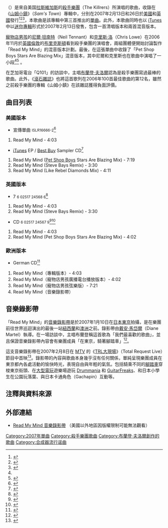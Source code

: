 {{NoteTA
|G1=Show
|G2=Music
|1=zh-cn:布兰登·弗劳尔斯;zh-hant:布蘭登·夫洛爾
}}
{{Infobox song
| name          = 懂我
| original_name = {{lang|en|"Read My Mind"}}
| cover         = Read My Mind by The Killers.jpg
| alt           = 
| border        = yes
| type          = single
| artist        = [[殺手樂團|殺手樂團]]
| album         = [[山姆小鎮|山姆小鎮]]
| released      = {{start date|2007|2|13}}（[[美國|美國]]）<br/>{{start date|2007|2|26}}（[[英國|英國]]）
| format        = {{flatlist|
* [[CD單曲|CD單曲]]
* [[數位音樂下載|數位下載]]
* 7英吋
* 12英吋
}}
| genre         = [[搖滾音樂|搖滾]]
| length        = {{duration|m=4|s=06}}
| label         = {{hlist|[[小島唱片|小島]]|[[水星唱片|水星]]}}
| writer        = {{hlist|[[布蘭登·夫洛爾|布蘭登·夫洛爾]]|[[大衛·昆寧|大衛·昆寧]]|[[馬克·史多莫|馬克·史多莫]]}}
| producer      = {{hlist|Flood|阿倫·摩爾德爾|殺手樂團}}
| prev_title    = [[A_Great_Big_Sled|A Great Big Sled]]
| prev_year     = 2006
| next_title    = [[For_Reasons_Unknown|For Reasons Unknown]]
| next_year     = 2007
}}
{{单双书号转换|'''懂我'''}}（{{lang-en|"Read My Mind"}}）是來自美国[[拉斯維加斯|拉斯維加斯]]的[[殺手樂團|殺手樂團]]（The Killrers）所演唱的歌曲，收錄在《[[山姆小鎮|山姆小鎮]]》（''Sam's Town''）專輯中，分別在2007年2月13日和26日於[[美國|美國]]和[[英國|英國]]發行<ref name="NME.com_1">{{cite web|title=The Killers announce new single|date=2007年1月17日|publisher=[[NME|NME]]|url=http://www.nme.com/news/the-killers/25887|access-date=2007年3月31日|archive-date=2015年1月10日|archive-url=https://web.archive.org/web/20150110192032/http://www.nme.com/news/the-killers/25887|dead-url=no}}</ref><ref name="Virgin.net">{{cite web|title=The Killers reveal next single |date=2007年1月7日 |publisher=Virgin.net |url=http://musicnews.virgin.net/Virgin/Lifestyle/Music/virginMusicNewsDetail/0,13556,1818530_music,00.html |accessdate=2007年1月7日 |deadurl=yes |archiveurl=https://web.archive.org/web/20070119021148/http://musicnews.virgin.net/Virgin/Lifestyle/Music/virginMusicNewsDetail/0%2C13556%2C1818530_music%2C00.html |archivedate=2007年1月19日 }}</ref><ref name="Angry_Ape">{{cite web|title=The Killers Set To Release Another Single |date=2007年1月7日 |publisher=Angry Ape UK |url=http://angryape.com/news/2007/01/the-killers-set-to-release-another-single |accessdate=2007年1月7日 |deadurl=yes |archiveurl=https://web.archive.org/web/20070927194709/http://angryape.com/news/2007/01/the-killers-set-to-release-another-single |archivedate=2007年9月27日 }}</ref>，本歌曲是該專輯中第三首推出的[[單曲|單曲]]。此外，本歌曲同時也以 [[ITunes_Store|iTunes]] 中以[[迷你專輯|迷你專輯]]形式於2007年2月13日發售，包含一首清唱版本和兩首混音版本。

[[寵物店男孩|寵物店男孩]]的[[尼爾·坦南特|尼爾·坦南特]]（Neil Tennant）和[[克里斯·洛|克里斯·洛]]（Chris Lowe）在2006年11月於[[英國|英國]][[倫敦|倫敦]]的[[布里克斯頓|布里克斯頓]]看到殺手樂團的演唱會，兩組團體便開始討論製作「Read My Mind」的混音版本計劃。最後，在這張單曲中收錄了「Pet Shop Boys Stars Are Blazing Mix」混音版本，其中尼爾和克里斯也在歌曲中演唱了一小段<ref name="NME.com_1"/><ref name="Living_Scotsman">{{cite web|title=Bells ring out for a double from heaven|date=2006年12月29日|author=Liam Rudden|publisher=Living Scotsman|url=http://living.scotsman.com/index.cfm?id=1927302006|accessdate=2007年1月7日|archive-date=2007年10月23日|archive-url=https://web.archive.org/web/20071023094528/http://living.scotsman.com/index.cfm?id=1927302006|dead-url=no}}</ref> 。

在芝加哥電台「Q101」的訪談中，主唱[[布蘭登·夫洛爾|布蘭登·夫洛爾]]認為{{单双书号转换|懂我}}是殺手樂團寫過最棒的歌曲。此外，《[[滾石雜誌|滾石雜誌]]》也將這首歌列在2006年100首最佳歌曲的第12名，雖然之前殺手樂團的專輯《山姆小鎮》在該雜誌獲得負面評價。

== 曲目列表 ==
=== 美國版本 ===
*宣傳單曲 <small>ISLR16666-2</small><ref name=eil.com>{{cite web|title=The Killers Read My Mind USA Promo 5 CD SINGLE (386135)|url=http://eil.com/shop/moreinfo.asp?catalogid=386135|access-date=2007-03-31|archive-date=2019-12-06|archive-url=https://web.archive.org/web/20191206193444/https://eil.com/shop/moreinfo.asp?catalogid=386135|dead-url=no}}</ref>
#Read My Mind - 4:03
*[[iTunes|iTunes]] EP / [[Best_Buy|Best Buy]] Sampler CD<ref name=Best_Buy>{{cite web|title=Read My Mind-Remixes Sampler - CD - Killers|url=http://www.bestbuy.com/site/olspage.jsp?skuId=8248531&st=Read+My+Mind&type=product&id=1622550}}</ref>
#Read My Mind ([[寵物店男孩|Pet Shop Boys]] Stars Are Blazing Mix) - 7:19
#Read My Mind (Steve Bays Remix) - 3:30
#Read My Mind (Like Rebel Diamonds Mix) - 4:11

=== 英國版本 ===
*7 <small>6 02517 24568 6</small><ref name=HMV_7>{{cite web|title=HMV.co.uk: singles: Read My Mind (2007)|url=http://www.hmv.co.uk/hmvweb/displayProductDetails.do?ctx=280;-1;-1;-1&sku=611936|access-date=2007-03-31|archive-date=2007-09-29|archive-url=https://web.archive.org/web/20070929095750/http://www.hmv.co.uk/hmvweb/displayProductDetails.do?ctx=280;-1;-1;-1&sku=611936|dead-url=no}}</ref>
#Read My Mind - 4:03
#Read My Mind (Steve Bays Remix) - 3:30
*CD <small>6 02517 24567 9</small><ref name=HMV_CD>{{cite web|title=HMV.co.uk: singles: Read My Mind (2007)|url=http://www.hmv.co.uk/hmvweb/displayProductDetails.do?ctx=280;-1;-1;-1&sku=611935|access-date=2007-03-31|archive-date=2007-09-29|archive-url=https://web.archive.org/web/20070929084124/http://www.hmv.co.uk/hmvweb/displayProductDetails.do?ctx=280;-1;-1;-1&sku=611935|dead-url=no}}</ref><ref name=eil_CD>{{cite web|title=The Killers Read My Mind UK 5 CD SINGLE (388204)|url=http://eil.com/shop/moreinfo.asp?catalogid=388204|access-date=2007-03-31|archive-date=2020-11-26|archive-url=https://web.archive.org/web/20201126205111/https://eil.com/shop/moreinfo.asp?catalogid=388204|dead-url=no}}</ref>
#Read My Mind - 4:03 
#Read My Mind (Pet Shop Boys Stars Are Blazing Mix) - 4:02

=== 歐洲版本 ===
*German CD<ref name=Amazon_Ger>{{cite web|title=Amazon.de: singles: Read My Mind (2007)|url=http://www.amazon.de/Read-My-Mind-Killers/dp/B000NJLYRG/ref=sr_1_2/302-1905107-3239236?ie=UTF8&s=music&qid=1173873936&sr=8-2|access-date=2007-03-31|archive-date=2007-09-29|archive-url=https://web.archive.org/web/20070929174858/http://www.amazon.de/Read-My-Mind-Killers/dp/B000NJLYRG/ref=sr_1_2/302-1905107-3239236?ie=UTF8&s=music&qid=1173873936&sr=8-2|dead-url=no}}</ref>
#Read My Mind（專輯版本）- 4:03
#Read My Mind（寵物店男孩廣播電台播放版本）- 4:02
#Read My Mind（寵物店男孩弦樂版）- 7:21
#Read My Mind（音樂錄影帶）

== 音樂錄影帶 ==
「Read My Mind」的[[音樂錄影帶|音樂錄影帶]]是於2007年1月10日在[[日本|日本]][[東京|東京]]拍攝，是在樂團前往世界巡迴演出的最後一站[[紐西蘭|紐西蘭]]和[[澳洲|澳洲]]之前。錄影帶由[[戴安·馬岱爾|戴安·馬岱爾]]（Diane Martel）執導。在一場訪談中，主唱布蘭登稱這首歌為「我們最喜歡的歌曲」，並且保證音樂錄影帶內容會有樂團成員「在東京，騎著腳踏車」<ref name="MTV_News">{{cite web|title=Killers Hop On Bikes In Tokyo For "Read My Mind" video|date=2007年1月5日|author=Corey Moss|publisher=[[MTV|MTV]]|url=http://www.mtv.com/news/articles/1549273/20070104/index.jhtml|accessdate=2007-01-07|archive-date=2009-01-15|archive-url=https://web.archive.org/web/20090115133921/http://www.mtv.com/news/articles/1549273/20070104/index.jhtml|dead-url=no}}</ref>。

這支音樂錄影帶在2007年2月8日在 [[MTV|MTV]] 的《[[TRL大現場|TRL大現場]]》（Total Request Live）節目中首映<ref>{{Cite web |url=http://www.mtv.com/#/ontv/spankin_new/2007/ |title=存档副本 |accessdate=2007-03-31 |archive-date=1996-05-12 |archive-url=https://web.archive.org/web/19960512183908/http://www.mtv.com/#/ontv/spankin_new/2007/ |dead-url=no }}</ref>。錄影帶的內容與歌曲本身幾乎沒有任何關係，單純呈現樂團成員在東京都內各處活動的愉快時光，表現自由與年輕的氣氛。包括騎乘不同的[[腳踏車|腳踏車]]穿梭東京街頭、在[[大型電玩|大型電玩]]遊樂場遊玩 [[Drummania|Drummania]] 和 [[GuitarFreaks|GuitarFreaks]]、和日本小學生在公園玩落葉、與日本卡通角色{{tsl|ja|ガチャピン|}}（Gachapin）互動等。
<!--
The video premiered on February 8, 2007, on [[MTV|MTV]]'s [[Total_Request_Live|Total Request Live]] as part of their "Spankin' New Music Week."<ref>http://www.mtv.com/#/ontv/spankin_new/2007/</ref> The video is largely unrelated to the song, and finds The Killers in Tokyo, seemingly just having a good time and carrying out activities synonymous with the freedom of youth. These include riding different bicycles, namely a [[penny-farthing|penny-farthing]], [[recumbent_bicycle|recumbent bicycle]], a low-rider, and a regular bicycle decorated with [[Sheep|ram's]] horns, through the Tokyo streets. The band are also seen in a traditional arcade playing session [[GuitarFreaks|GuitarFreaks]] and [[Drummania|Drummania]], playing with leaves in a Tokyo park with some Japanese school children, and interacting with Japanese cartoon character Gachapin. The various scenes are intercut with footage of Flowers singing in the middle of the city at a traffic interchange. The video ends with the four members of the band in a [[capsule_hotel|capsule hotel]].

On the March 24, 2007 episode of VH1's ''Top 20 Countdown'', "Read My Mind" was number one which was the first time for a Killers' video.
-->

== 注釋與資料來源 ==
{{reflist}}

== 外部連結==
* [http://www.mtv.com/overdrive/?vid=132282 Read My Mind 音樂錄影帶] {{Wayback|url=http://www.mtv.com/overdrive/?vid=132282 |date=20080205082212 }}（美國以外地區因版權限制可能無法觀看）

[[Category:2007年單曲|Category:2007年單曲]]
[[Category:殺手樂團歌曲|Category:殺手樂團歌曲]]
[[Category:布蘭登·夫洛爾創作的歌曲|Category:布蘭登·夫洛爾創作的歌曲]]
[[Category:合成器流行谣曲|Category:合成器流行谣曲]]